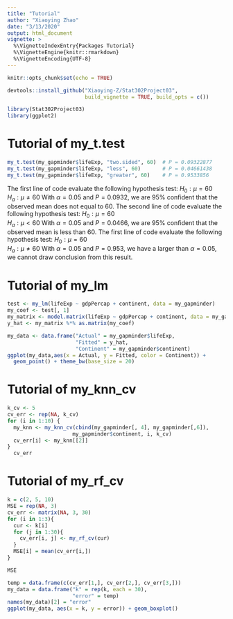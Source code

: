 ```yaml
---
title: "Tutorial"
author: "Xiaoying Zhao"
date: "3/13/2020"
output: html_document
vignette: >
  %\VignetteIndexEntry{Packages Tutorial}
  %\VignetteEngine{knitr::rmarkdown}
  %\VignetteEncoding{UTF-8}
---
```


```r
knitr::opts_chunk$set(echo = TRUE)
```

```r
devtools::install_github("Xiaoying-Z/Stat302Project03", 
                         build_vignette = TRUE, build_opts = c())
```

```r
library(Stat302Project03)
library(ggplot2)
```

# Tutorial of my_t.test
```r
my_t.test(my_gapminder$lifeExp, "two.sided", 60)  # P = 0.09322877
my_t.test(my_gapminder$lifeExp, "less", 60)       # P = 0.04661438
my_t.test(my_gapminder$lifeExp, "greater", 60)    # P = 0.9533856
```
The first line of code evaluate the following hypothesis test:
$H_0: \mu = 60$   
$H_a: \mu \neq 60$ 
With $\alpha = 0.05$ and $P = 0.0932$, we are 95% confident that the observed mean does not equal to 60.
The second line of code evaluate the following hypothesis test:
$H_0: \mu = 60$   
$H_a: \mu < 60$ 
With $\alpha = 0.05$ and $P = 0.0466$, we are 95% confident that the observed mean is less than 60.
The first line of code evaluate the following hypothesis test:
$H_0: \mu = 60$   
$H_a: \mu \neq 60$ 
With $\alpha = 0.05$ and $P = 0.953$, we have a \code{p-value} larger than $\alpha = 0.05$,
we cannot draw conclusion from this result.

# Tutorial of my_lm
```r
test <- my_lm(lifeExp ~ gdpPercap + continent, data = my_gapminder)
my_coef <- test[, 1]
my_matrix <- model.matrix(lifeExp ~ gdpPercap + continent, data = my_gapminder)
y_hat <- my_matrix %*% as.matrix(my_coef)

my_data <- data.frame("Actual" = my_gapminder$lifeExp,
                      "Fitted" = y_hat,
                      "Continent" = my_gapminder$continent)
ggplot(my_data,aes(x = Actual, y = Fitted, color = Continent)) + 
  geom_point() + theme_bw(base_size = 20)
```

# Tutorial of my_knn_cv
```r
k_cv <- 5
cv_err <- rep(NA, k_cv)
for (i in 1:10) {
  my_knn <- my_knn_cv(cbind(my_gapminder[, 4], my_gapminder[,6]), 
                     my_gapminder$continent, i, k_cv)
  cv_err[i] <- my_knn[[2]]
}
  cv_err

```

# Tutorial of my_rf_cv
```r
k = c(2, 5, 10)
MSE = rep(NA, 3)
cv_err <- matrix(NA, 3, 30)
for (i in 1:3){
  cur <- k[i]
  for (j in 1:30){
    cv_err[i, j] <- my_rf_cv(cur)
  }
  MSE[i] = mean(cv_err[i,])
}

MSE
```

```r
temp = data.frame(c(cv_err[1,], cv_err[2,], cv_err[3,]))
my_data = data.frame("k" = rep(k, each = 30), 
                     "error" = temp)
names(my_data)[2] = "error"
ggplot(my_data, aes(x = k, y = error)) + geom_boxplot()
```




























